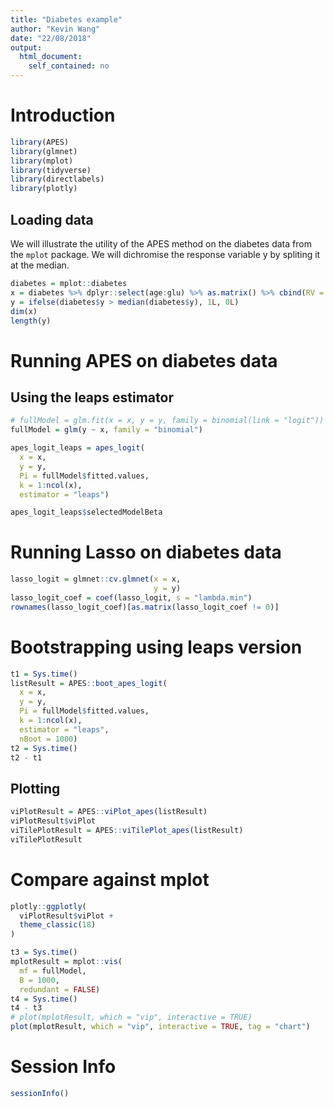 ```yaml
---
title: "Diabetes example"
author: "Kevin Wang"
date: "22/08/2018"
output:
  html_document:
    self_contained: no
---
```



# Introduction 

```r
library(APES)
library(glmnet)
library(mplot)
library(tidyverse)
library(directlabels)
library(plotly)
```

## Loading data

We will illustrate the utility of the APES method on the diabetes data from the `mplot` package. We will dichromise the response variable y by spliting it at the median. 



```r
diabetes = mplot::diabetes
x = diabetes %>% dplyr::select(age:glu) %>% as.matrix() %>% cbind(RV = rnorm(nrow(diabetes))) %>% scale
y = ifelse(diabetes$y > median(diabetes$y), 1L, 0L)
dim(x)
length(y)
```


# Running APES on diabetes data


## Using the leaps estimator 
```r
# fullModel = glm.fit(x = x, y = y, family = binomial(link = "logit"))
fullModel = glm(y ~ x, family = "binomial")

apes_logit_leaps = apes_logit(
  x = x,
  y = y,
  Pi = fullModel$fitted.values,
  k = 1:ncol(x), 
  estimator = "leaps")

apes_logit_leaps$selectedModelBeta
```


# Running Lasso on diabetes data
```r
lasso_logit = glmnet::cv.glmnet(x = x,
                                y = y)
lasso_logit_coef = coef(lasso_logit, s = "lambda.min")
rownames(lasso_logit_coef)[as.matrix(lasso_logit_coef != 0)]
```


# Bootstrapping using leaps version 
```r
t1 = Sys.time()
listResult = APES::boot_apes_logit(
  x = x,
  y = y,
  Pi = fullModel$fitted.values,
  k = 1:ncol(x), 
  estimator = "leaps",
  nBoot = 1000)
t2 = Sys.time()
t2 - t1
```


## Plotting
```r
viPlotResult = APES::viPlot_apes(listResult)
viPlotResult$viPlot
viTilePlotResult = APES::viTilePlot_apes(listResult)
viTilePlotResult
```


# Compare against mplot

```r
plotly::ggplotly(
  viPlotResult$viPlot + 
  theme_classic(18) 
)
```


```r
t3 = Sys.time()
mplotResult = mplot::vis(
  mf = fullModel, 
  B = 1000,
  redundant = FALSE)
t4 = Sys.time()
t4 - t3
# plot(mplotResult, which = "vip", interactive = TRUE)
plot(mplotResult, which = "vip", interactive = TRUE, tag = "chart")
```

# Session Info
```r
sessionInfo()
```

